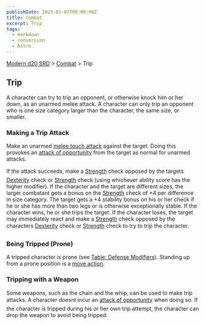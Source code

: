 ```yaml
---
publishDate: 2023-01-02T00:00:00Z
title: Combat
excerpt: Trip
tags:
  - markdown
  - conversion
  - Astro
---
```


[Modern d20 SRD](/#modernD20) > [Combat](modern-d20-srd-combat-index) > Trip

## Trip

A character can try to trip an opponent, or otherwise knock him or her down, as an unarmed melee attack. A character can only trip an opponent who is one size category larger than the character, the same size, or smaller.

### Making a Trip Attack

Make an unarmed [melee touch attack](modern-d20-srd-combat-attack-actions) against the target. Doing this provokes an [attack of opportunity](modern-d20-srd-combat-attacks-of-opportunity) from the target as normal for unarmed attacks.

If the attack succeeds, make a [Strength](modern-d20-srd-basics-ability-scores) check opposed by the targets [Dexterity](modern-d20-srd-basics-ability-scores) check or [Strength](modern-d20-srd-basics-ability-scores) check (using whichever ability score has the higher modifier). If the character and the target are different sizes, the larger combatant gets a bonus on the [Strength](modern-d20-srd-basics-ability-scores) check of +4 per difference in size category. The target gets a +4 stability bonus on his or her check if he or she has more than two legs or is otherwise exceptionally stable. If the character wins, he or she trips the target. If the character loses, the target may immediately react and make a [Strength](modern-d20-srd-basics-ability-scores) check opposed by the characters [Dexterity](modern-d20-srd-basics-ability-scores) check or [Strength](modern-d20-srd-basics-ability-scores) check to try to trip the character.

### Being Tripped (Prone)

A tripped character is prone (see [Table: Defense Modifiers](modern-d20-srd-combat-favorable-unfavorable-conditions)). Standing up from a prone position is a [move action](modern-d20-srd-combat-move-actions).

### Tripping with a Weapon

Some weapons, such as the chain and the whip, can be used to make trip attacks. A character doesnt incur an [attack of opportunity](modern-d20-srd-combat-attacks-of-opportunity) when doing so. If the character is tripped during his or her own trip attempt, the character can drop the weapon to avoid being tripped.
